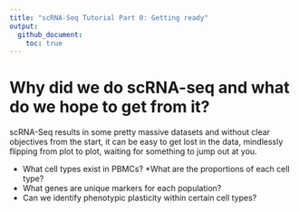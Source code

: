 ```yaml
---
title: "scRNA-Seq Tutorial Part 0: Getting ready"
output:
  github_document:
    toc: true
---
```


# Why did we do scRNA-seq and what do we hope to get from it?

scRNA-Seq results in some pretty massive datasets and without clear objectives from the start, it can be easy to get lost in the data, mindlessly flipping from plot to plot, waiting for something to jump out at you.

* What cell types exist in PBMCs?
  *What are the proportions of each cell type?
* What genes are unique markers for each population?
* Can we identify phenotypic plasticity within certain cell types?

